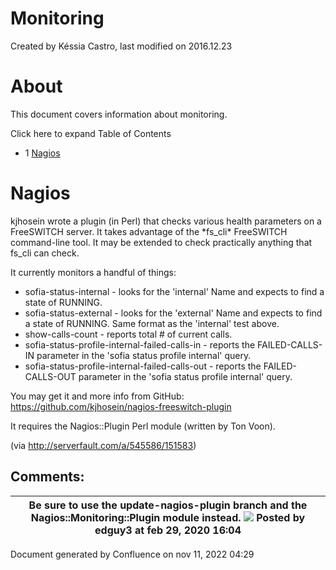 
# Monitoring 

 Created by  Késsia Castro, last modified on 2016.12.23

# About

This document covers information about monitoring.

Click here to expand Table of Contents

* 1 [Nagios](#nagios)

# Nagios

kjhosein wrote a plugin (in Perl) that checks various health parameters on a FreeSWITCH server. It takes advantage of the \*fs\_cli\* FreeSWITCH command-line tool. It may be extended to check practically anything that fs\_cli can check.

It currently monitors a handful of things:

* sofia-status-internal - looks for the 'internal' Name and expects to find a state of RUNNING.
* sofia-status-external - looks for the 'external' Name and expects to find a state of RUNNING. Same format as the 'internal' test above.
* show-calls-count - reports total # of current calls.
* sofia-status-profile-internal-failed-calls-in - reports the FAILED-CALLS-IN parameter in the 'sofia status profile internal' query.
* sofia-status-profile-internal-failed-calls-out - reports the FAILED-CALLS-OUT parameter in the 'sofia status profile internal' query.

You may get it and more info from GitHub: <https://github.com/kjhosein/nagios-freeswitch-plugin>

It requires the Nagios::Plugin Perl module (written by Ton Voon).

(via <http://serverfault.com/a/545586/151583>)

## Comments:

| Be sure to use the update-nagios-plugin branch and the Nagios::Monitoring::Plugin module instead. ![](/images/icons/contenttypes/comment_16.png) Posted by edguy3 at feb 29, 2020 16:04 |
| -------------------------------------------------------------------------------------------------------------------------------------------------------------------------------------- |

Document generated by Confluence on nov 11, 2022 04:29
